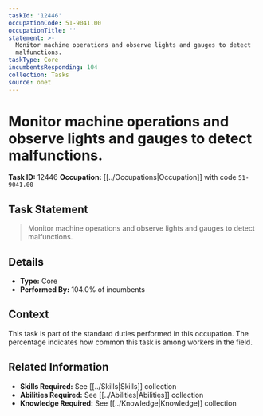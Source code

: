 ```yaml
---
taskId: '12446'
occupationCode: 51-9041.00
occupationTitle: ''
statement: >-
  Monitor machine operations and observe lights and gauges to detect
  malfunctions.
taskType: Core
incumbentsResponding: 104
collection: Tasks
source: onet
---
```

# Monitor machine operations and observe lights and gauges to detect malfunctions.

**Task ID:** 12446
**Occupation:** [[../Occupations|Occupation]] with code `51-9041.00`

## Task Statement

> Monitor machine operations and observe lights and gauges to detect malfunctions.

## Details

- **Type:** Core
- **Performed By:** 104.0% of incumbents

## Context

This task is part of the standard duties performed in this occupation. The percentage indicates how common this task is among workers in the field.

## Related Information

- **Skills Required:** See [[../Skills|Skills]] collection
- **Abilities Required:** See [[../Abilities|Abilities]] collection
- **Knowledge Required:** See [[../Knowledge|Knowledge]] collection
